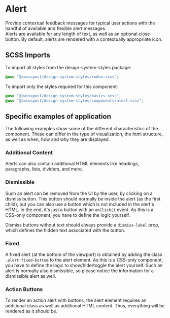 
<Meta title="Components/Alert" />

# Alert

Provide contextual feedback messages for typical user actions with the handful of available and flexible alert messages.<br/>
Alerts are available for any length of text, as well as an optional close button.
By default, alerts are rendered with a contextually appropriate icon.

<Canvas>
  <Story id="components-alert--default" />
</Canvas>
<ArgsTable story="^" />

## SCSS Imports

To import all styles from the design-system-styles package:

```css dark
@use "@swisspost/design-system-styles/index.scss";
```

To import only the styles required for this component:

```css dark
@use "@swisspost/design-system-styles/basics.scss";
@use "@swisspost/design-system-styles/components/alert.scss";
```

## Specific examples of application

The following examples show some of the different characteristics of the component. These can differ in the type of visualization, the html structure, as well as when, how and why they are displayed.

### Additional Content

Alerts can also contain additional HTML elements like headings, paragraphs, lists, dividers, and more.

<Canvas>
  <Story id="components-alert--additional-content" />
</Canvas>

### Dismissible

Such an alert can be removed from the UI by the user, by clicking on a dismiss button.
This button should normally be inside the alert (as the first child), but you can also use a button which is not included in the alert's HTML.
In the end, it's just a button with an `onClick()` event. As this is a CSS-only component, you have to define the logic yourself.

Dismiss buttons without text should always provide a `dismiss-label` prop, which defines the hidden text associated with the button.

<Canvas withSource>
  <Story id="components-alert--dismissible" />
</Canvas>

### Fixed

A fixed alert (at the bottom of the viewport) is obtained by adding the class `.alert-fixed-bottom` to the alert element.
As this is a CSS-only component, you have to define the logic to show/hide/toggle the alert yourself.
Such an alert is normally also dismissible, so please notice the information for a dismissible alert as well.

<Canvas>
  <Story id="components-alert--fixed" />
</Canvas>

### Action Buttons

To render an action alert with buttons, the alert element requires an additional class as well as additional HTML content. Thus, everything will be rendered as it should be.

<Canvas>
  <Story id="components-alert--action-buttons" />
</Canvas>
